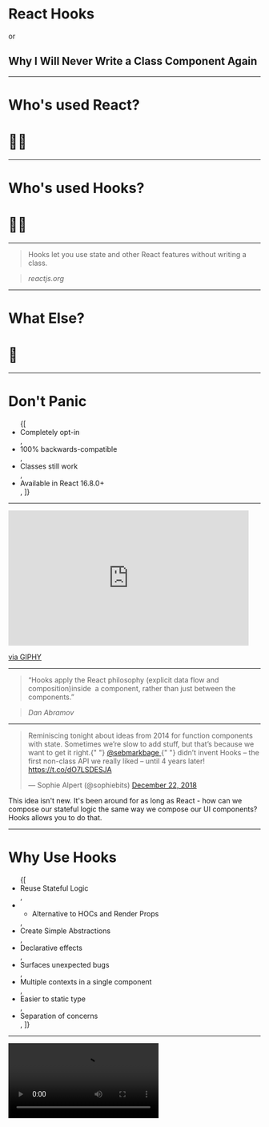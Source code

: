 
# React Hooks

or

## Why I Will Never Write a Class Component Again

---

# Who's used React?

# 🙋‍♀️

---

# Who's used Hooks?

# 🙋‍♀️

---

> Hooks let you use state and other React features without writing a class.

> <cite>reactjs.org</cite>

---

# What Else?

# 🤔

---

# Don't Panic

<ul>
  <Appear>
    {[
      <li key="opt-in">Completely opt-in</li>,
      <li key="back">100% backwards-compatible</li>,
      <li key="classes">Classes still work</li>,
      <li key="18">Available in React 16.8.0+</li>,
    ]}
  </Appear>
</ul>

---

<iframe src="https://giphy.com/embed/1M9fmo1WAFVK0" width="480" height="270" frameBorder="0" class="giphy-embed" allowFullScreen></iframe><p><a href="https://giphy.com/gifs/why-ryan-reynolds-1M9fmo1WAFVK0">via GIPHY</a></p>

---

> “Hooks apply the React philosophy
> (explicit data flow and composition)inside 
> a component, rather than just between the components.”

> <cite>Dan Abramov</cite>

---

<blockquote class="twitter-tweet">
  <p lang="en" dir="ltr">
    Reminiscing tonight about ideas from 2014 for function components with
    state. Sometimes we’re slow to add stuff, but that’s because we want to get
    it right.{" "}
    <a href="https://twitter.com/sebmarkbage?ref_src=twsrc%5Etfw">
      @sebmarkbage
    </a>{" "}
    didn’t invent Hooks – the first non-class API we really liked – until 4
    years later! <a href="https://t.co/dO7LSDESJA">https://t.co/dO7LSDESJA</a>
  </p>
  &mdash; Sophie Alpert (@sophiebits) <a href="https://twitter.com/sophiebits/status/1076386241371754498?ref_src=twsrc%5Etfw">December 22, 2018</a>
</blockquote>

<Notes>
  This idea isn't new. It's been around for as long as React - how can we
  compose our stateful logic the same way we compose our UI components? Hooks
  allows you to do that.
</Notes>

---

# Why Use Hooks

<ul>
  <Appear>
    {[
      <li key="reuse-logic">Reuse Stateful Logic</li>,
      <li key="alternative">
        <ul>
          <li>Alternative to HOCs and Render Props</li>
        </ul>
      </li>,
      <li key="back">Create Simple Abstractions</li>,
      <li key="decalre">Declarative effects</li>,
      <li key="bugs">Surfaces unexpected bugs</li>,
      <li key="context">Multiple contexts in a single component</li>,
      <li key="static-typing">Easier to static type</li>,
      <li>Separation of concerns</li>,
    ]}
  </Appear>
</ul>

---

<video src="/react-hooks-1.mp4" />

<div style="position: absolute; right: 0; top:50%;">(attribution: @prchdk)</div>

<Notes>
  Here's a component with a couple of pieces. It's kind of hard to see what all
  is going on here. It looks like they use a ThemeContext consumer render prop
  down here, an event listener for the window resizing, and a bit of state for
  storing the name. There's a lot of stuff going on here. I'm going to highlight
  the sections of the component that deal with those particular parts of
  functionality.
</Notes>

---

<video autoPlay src="/react-hooks-1.mp4" />

<div style="position: absolute; right: 0; top:50%;">(attribution: @prchdk)</div>

<Notes>
  Wow. You've got things mixed together all over the place. Some components
  won't look so bad, but I'm sure many complex components will look a lot worse.
  What if we were to take those disperate functions and separate them into their
  own hooks.
</Notes>

---

<video autoPlay src="/react-hooks-2.mp4" />

<div style="position: absolute; right: 0; top:50%;">(attribution: @prchdk)</div>

<Notes>
  When it comes to separation of concerns, this is where Hooks really shine.
  Instead of spreading your component state and logic between a bunch of
  disperate lifecycle methods and constructors, you can put the entire logic for
  a particular function inside a hook. Then, just include that hook. This also
  allows you to reuse the hook in other components that might need it or compose
  it with other hooks.
</Notes>

---

# What are the Hooks?

- `useState`
- `useEffect`
- `useContext`
- `useRef`
- `useReducer`
- `useMemo`
- `useCallback`

---

<iframe
  src="https://codesandbox.io/embed/agitated-worker-wc3c5?fontsize=14"
  title="Hooks Demos"
  allow="geolocation; microphone; camera; midi; vr; accelerometer; gyroscope; payment; ambient-light-sensor; encrypted-media"
  style="width:100%; height:90vh; border:0; border-radius: 4px; overflow:hidden;"
  sandbox="allow-modals allow-forms allow-popups allow-scripts allow-same-origin"
/>

---

# Why Use Classes

<ul>
  <Appear>
    {[
      <li key="error boundary">Error Boundary</li>,
      <li key="alternative">
        <ul>
          <li>Or use `react-error-boundary`</li>
        </ul>
      </li>,
      <li key="wut">getSnapshotBeforeUpdate</li>,
      <li key="wat">
        <ul>
          <li>Who's ever used that?</li>
        </ul>
      </li>,
    ]}
  </Appear>
</ul>

---

# Learn more!

<https://reactjs.org/docs/hooks-intro.html/>

<https://usehooks.com/>

---

## Thanks 🙌

<https://ralexanderson.com>

<https://twitter.com/ralex1993>

<https://github.com/alexanderson1993>

<https://ralexanderson.com/decks/react-hooks/>
